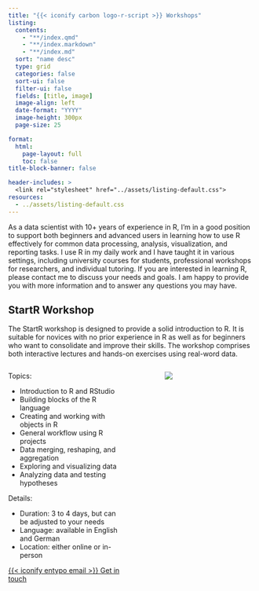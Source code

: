 ```yaml
---
title: "{{< iconify carbon logo-r-script >}} Workshops" 
listing: 
  contents: 
    - "**/index.qmd"
    - "**/index.markdown"
    - "**/index.md"
  sort: "name desc"
  type: grid
  categories: false
  sort-ui: false
  filter-ui: false
  fields: [title, image]
  image-align: left
  date-format: "YYYY"
  image-height: 300px
  page-size: 25

format: 
  html: 
    page-layout: full
    toc: false
title-block-banner: false

header-includes: >
  <link rel="stylesheet" href="../assets/listing-default.css">
resources:
  - ../assets/listing-default.css
---
```


As a data scientist with 10+ years of experience in R, I'm in a good position to support both beginners and advanced users in learning how to use R effectively for common data processing, analysis, visualization, and reporting tasks. I use R in my daily work and I have taught it in various settings, including university courses for students, professional workshops for researchers, and individual tutoring. If you are interested in learning R, please contact me to discuss your needs and goals. I am happy to provide you with more information and to answer any questions you may have.

## StartR Workshop

The StartR workshop is designed to provide a solid introduction to R. It is suitable for novices with no prior experience in R as well as for beginners who want to consolidate and improve their skills. The workshop comprises both interactive lectures and hands-on exercises using real-word data.

::: columns
::: {.column width="50%"}

Topics:

- Introduction to R and RStudio
- Building blocks of the R language
- Creating and working with objects in R
- General workflow using R projects
- Data merging, reshaping, and aggregation
- Exploring and visualizing data
- Analyzing data and testing hypotheses

Details:

- Duration: 3 to 4 days, but can be adjusted to your needs
- Language: available in English and German
- Location: either online or in-person

<a class="btn btn-success btn-lg rounded-pill"  href="mailto:maik.bieleke@uni-konstanz.de?subject=StartR Workshop" role="button">{{< iconify entypo email >}} Get in touch</a>

:::

::: {.column width="10%"}
:::

::: {.column width="40%"}
![](startr.png)
:::
:::


